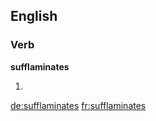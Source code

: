 ==English==

===Verb===
'''sufflaminates'''

# {{en-third-person singular of|sufflaminate}}

[[de:sufflaminates]]
[[fr:sufflaminates]]